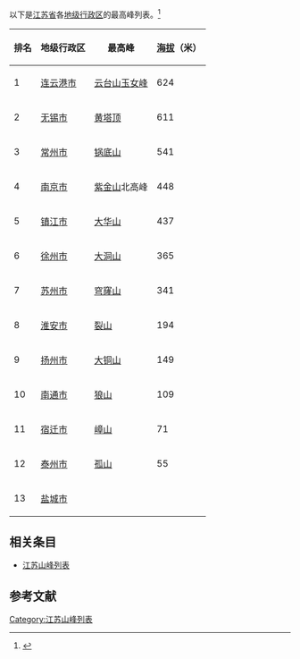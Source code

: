 {{Notability Unreferenced|time=2021-04-22T21:15:30+00:00}}
以下是[[江苏省|江苏省]]各[[地级行政区|地级行政区]]的最高峰列表。<ref>{{cite web | url = https://baijiahao.baidu.com/s?id=1612386246545970518 | title = 盘点江苏各市最高的山 | author = 散寒苏}}</ref>
{| class="wikitable sortable"
|-
! 排名
! 地级行政区
! 最高峰
! [[海拔|海拔]]（米）
|-
| 1 || [[连云港市|连云港市]] || [[云台山|云台山]][[玉女峰_(花果山)|玉女峰]] || 624
|-
| 2 || [[无锡市|无锡市]] || [[黄塔顶|黄塔顶]] || 611
|-
| 3 || [[常州市|常州市]] || [[锅底山|锅底山]] || 541
|-
| 4 || [[南京市|南京市]] || [[紫金山|紫金山]]北高峰 || 448
|-
| 5 || [[镇江市|镇江市]] || [[大华山|大华山]] || 437
|-
| 6 || [[徐州市|徐州市]] || [[大洞山|大洞山]] || 365
|-
| 7 || [[苏州市|苏州市]] || [[穹窿山|穹窿山]] || 341
|-
| 8 || [[淮安市|淮安市]] || [[裂山|裂山]] || 194
|-
| 9 || [[扬州市|扬州市]] || [[大铜山|大铜山]] || 149
|-
| 10 || [[南通市|南通市]] || [[狼山_(江苏)|狼山]] || 109
|-
| 11 || [[宿迁市|宿迁市]] || [[嶂山|嶂山]] || 71
|-
| 12 || [[泰州市|泰州市]] || [[孤山_(靖江)|孤山]] || 55
|-
| 13 || [[盐城市|盐城市]] ||  || 
|}

== 相关条目 ==
* [[江苏山峰列表|江苏山峰列表]]

== 参考文献 ==
{{reflist}}

[[Category:江苏山峰列表|Category:江苏山峰列表]]